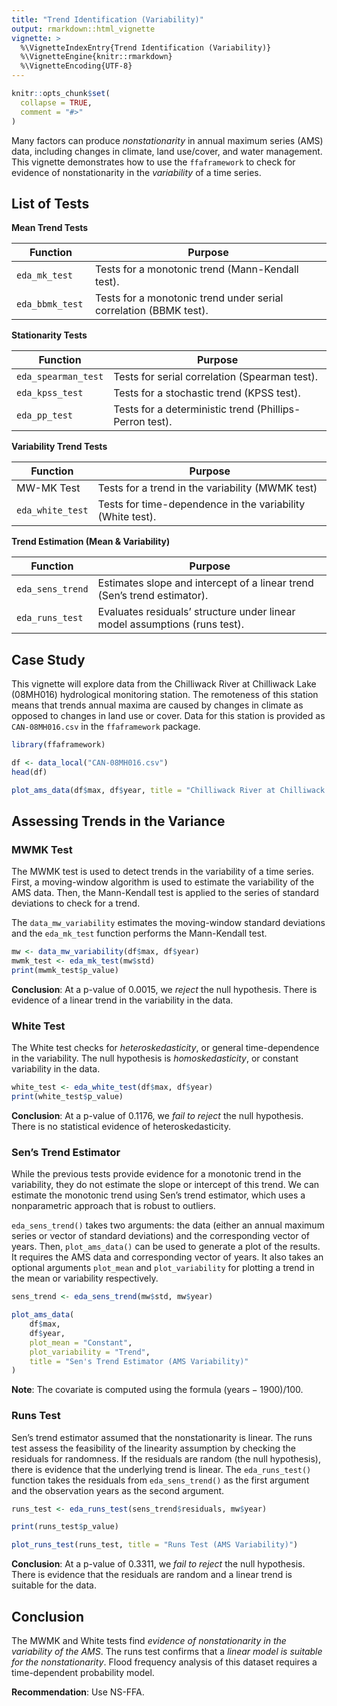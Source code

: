 ```yaml
---
title: "Trend Identification (Variability)"
output: rmarkdown::html_vignette
vignette: >
  %\VignetteIndexEntry{Trend Identification (Variability)}
  %\VignetteEngine{knitr::rmarkdown}
  %\VignetteEncoding{UTF-8}
---
```


```r
knitr::opts_chunk$set(
  collapse = TRUE,
  comment = "#>"
)
```

Many factors can produce *nonstationarity* in annual maximum series (AMS) data, including changes in climate, land use/cover, and water management.
This vignette demonstrates how to use the `ffaframework` to check for evidence of nonstationarity in the *variability* of a time series.

## List of Tests

**Mean Trend Tests**

| Function            | Purpose                                                       |
|---------------------|---------------------------------------------------------------|
| `eda_mk_test`       | Tests for a monotonic trend (Mann-Kendall test).                   |
| `eda_bbmk_test`     | Tests for a monotonic trend under serial correlation (BBMK test). |

 **Stationarity Tests**

| Function            | Purpose                                                       |
|---------------------|---------------------------------------------------------------|
| `eda_spearman_test` | Tests for serial correlation (Spearman test).                                 |
| `eda_kpss_test`     | Tests for a stochastic trend (KPSS test). |
| `eda_pp_test`       | Tests for a deterministic trend (Phillips-Perron test). |

**Variability Trend Tests**

| Function            | Purpose                                                       |
|---------------------|---------------------------------------------------------------|
| MW-MK Test           | Tests for a trend in the variability (MWMK test)                            |
| `eda_white_test`    | Tests for time-dependence in the variability (White test).   |

**Trend Estimation (Mean & Variability)**

| Function            | Purpose                                                       |
|---------------------|---------------------------------------------------------------|
| `eda_sens_trend`    | Estimates slope and intercept of a linear trend (Sen's trend estimator).|
| `eda_runs_test`     | Evaluates residuals' structure under linear model assumptions (runs test).  |

## Case Study 

This vignette will explore data from the Chilliwack River at Chilliwack Lake (08MH016) hydrological monitoring station.
The remoteness of this station means that trends annual maxima are caused by changes in climate as opposed to changes in land use or cover.
Data for this station is provided as `CAN-08MH016.csv` in the `ffaframework` package.

```r
library(ffaframework)

df <- data_local("CAN-08MH016.csv")
head(df)

plot_ams_data(df$max, df$year, title = "Chilliwack River at Chilliwack Lake (08MH016)")
```

## Assessing Trends in the Variance 

### MWMK Test

The MWMK test is used to detect trends in the variability of a time series.
First, a moving-window algorithm is used to estimate the variability of the AMS data.
Then, the Mann-Kendall test is applied to the series of standard deviations to check for a trend.

The `data_mw_variability` estimates the moving-window standard deviations and the `eda_mk_test` function performs the Mann-Kendall test.

```r
mw <- data_mw_variability(df$max, df$year)
mwmk_test <- eda_mk_test(mw$std)
print(mwmk_test$p_value)
```

**Conclusion**: At a p-value of $0.0015$, we *reject* the null hypothesis. 
There is evidence of a linear trend in the variability in the data.

### White Test

The White test checks for *heteroskedasticity*, or general time-dependence in the variability.
The null hypothesis is *homoskedasticity*, or constant variability in the data.

```r
white_test <- eda_white_test(df$max, df$year)
print(white_test$p_value)
```

**Conclusion**: At a p-value of $0.1176$, we *fail to reject* the null hypothesis.
There is no statistical evidence of heteroskedasticity. 

### Sen's Trend Estimator

While the previous tests provide evidence for a monotonic trend in the variability, they do not estimate the slope or intercept of this trend.
We can estimate the monotonic trend using Sen's trend estimator, which uses a nonparametric approach that is robust to outliers.

`eda_sens_trend()` takes two arguments: the data (either an annual maximum series or vector of standard deviations) and the corresponding vector of years.
Then, `plot_ams_data()` can be used to generate a plot of the results. It requires the AMS data and corresponding vector of years. 
It also takes an optional arguments `plot_mean` and `plot_variability` for plotting a trend in the mean or variability respectively. 

```r
sens_trend <- eda_sens_trend(mw$std, mw$year)

plot_ams_data(
	df$max,
	df$year,
	plot_mean = "Constant",
	plot_variability = "Trend",
	title = "Sen's Trend Estimator (AMS Variability)"
)
```

**Note**: The covariate is computed using the formula $(\text{years} - 1900) / 100$.

### Runs Test

Sen's trend estimator assumed that the nonstationarity is linear.
The runs test assess the feasibility of the linearity assumption by checking the residuals for randomness.
If the residuals are random (the null hypothesis), there is evidence that the underlying trend is linear.
The `eda_runs_test()` function takes the residuals from `eda_sens_trend()` as the first argument and the observation years as the second argument.

```r
runs_test <- eda_runs_test(sens_trend$residuals, mw$year)

print(runs_test$p_value)

plot_runs_test(runs_test, title = "Runs Test (AMS Variability)")
```

**Conclusion**: At a p-value of $0.3311$, we *fail to reject* the null hypothesis.
There is evidence that the residuals are random and a linear trend is suitable for the data.

## Conclusion

The MWMK and White tests find *evidence of nonstationarity in the variability of the AMS*. 
The runs test confirms that a *linear model is suitable for the nonstationarity*.
Flood frequency analysis of this dataset requires a time-dependent probability model.

**Recommendation**: Use NS-FFA.

